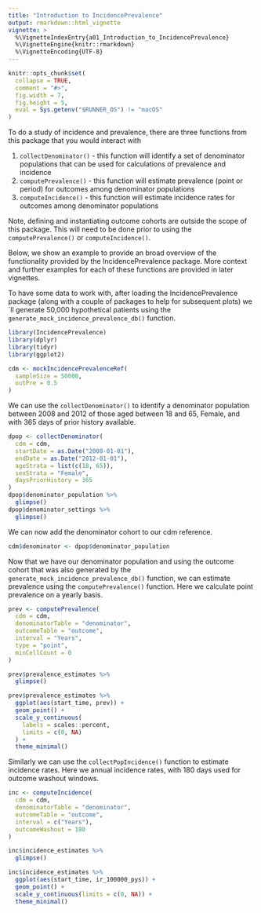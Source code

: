 ```yaml
---
title: "Introduction to IncidencePrevalence"
output: rmarkdown::html_vignette
vignette: >
  %\VignetteIndexEntry{a01_Introduction_to_IncidencePrevalence}
  %\VignetteEngine{knitr::rmarkdown}
  %\VignetteEncoding{UTF-8}
---
```


```r
knitr::opts_chunk$set(
  collapse = TRUE,
  comment = "#>",
  fig.width = 7,
  fig.height = 5,
  eval = Sys.getenv("$RUNNER_OS") != "macOS"
)
```

To do a study of incidence and prevalence, there are three functions from this package that you would interact with

1)  `collectDenominator()` - this function will identify a set of denominator populations that can be used for calculations of prevalence and incidence
2)  `computePrevalence()` - this function will estimate prevalence (point or period) for outcomes among denominator populations
3)  `computeIncidence()` - this function will estimate incidence rates for outcomes among denominator populations

Note, defining and instantiating outcome cohorts are outside the scope of this package. This will need to be done prior to using the `computePrevalence()` or `computeIncidence()`.

Below, we show an example to provide an broad overview of the functionality provided by the IncidencePrevalence package. More context and further examples for each of these functions are provided in later vignettes.

To have some data to work with, after loading the IncidencePrevalence package (along with a couple of packages to help for subsequent plots) we´ll generate 50,000 hypothetical patients using the `generate_mock_incidence_prevalence_db()` function.

```r
library(IncidencePrevalence)
library(dplyr)
library(tidyr)
library(ggplot2)

cdm <- mockIncidencePrevalenceRef(
  sampleSize = 50000,
  outPre = 0.5
)
```

We can use the `collectDenominator()` to identify a denominator population between 2008 and 2012 of those aged between 18 and 65, Female, and with 365 days of prior history available.

```r
dpop <- collectDenominator(
  cdm = cdm,
  startDate = as.Date("2008-01-01"),
  endDate = as.Date("2012-01-01"),
  ageStrata = list(c(18, 65)),
  sexStrata = "Female",
  daysPriorHistory = 365
)
dpop$denominator_population %>%
  glimpse()
dpop$denominator_settings %>%
  glimpse()
```

We can now add the denominator cohort to our cdm reference.
```r
cdm$denominator <- dpop$denominator_population
```

Now that we have our denominator population and using the outcome cohort that was also generated by the `generate_mock_incidence_prevalence_db()` function, we can estimate prevalence using the `computePrevalence()` function. Here we calculate point prevalence on a yearly basis.

```r
prev <- computePrevalence(
  cdm = cdm,
  denominatorTable = "denominator",
  outcomeTable = "outcome",
  interval = "Years",
  type = "point",
  minCellCount = 0
)

prev$prevalence_estimates %>%
  glimpse()

prev$prevalence_estimates %>%
  ggplot(aes(start_time, prev)) +
  geom_point() +
  scale_y_continuous(
    labels = scales::percent,
    limits = c(0, NA)
  ) +
  theme_minimal()
```

Similarly we can use the `collectPopIncidence()` function to estimate incidence rates. Here we annual incidence rates, with 180 days used for outcome washout windows.

```r
inc <- computeIncidence(
  cdm = cdm,
  denominatorTable = "denominator",
  outcomeTable = "outcome",
  interval = c("Years"),
  outcomeWashout = 180
)

inc$incidence_estimates %>%
  glimpse()

inc$incidence_estimates %>%
  ggplot(aes(start_time, ir_100000_pys)) +
  geom_point() +
  scale_y_continuous(limits = c(0, NA)) +
  theme_minimal()
```
